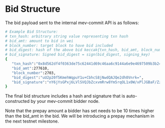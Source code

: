 # Bid Structure

The bid payload sent to the internal mev-commit API is as follows:

```bash
# Example Bid Structure:
# txn_hash: arbitrary string value representing txn hash
# bid_amt: amount to bid in wei
# block_number: target block to have bid included
# bid_digest: hash of the above bid keccak{txn_hash, bid_amt, block_number}
# bid_signature: Signed bid_digest = sign(bid_digest, signing_key)
{
   "txn_hash":"0x8d562df4f0363de75c62441d69c46aa6c9144a6e9e4697509b3b24bf8a694322",
   "bid_amt":277610,
   "block_number":2703,
   "bid_digest":"uU2p20f5KmehWqpuY1u+CbhcS8jNwdQAJQe2dh0Vnrk=",
   "bid_signature":"nY6jYsGPxj6LVlSVQJbZcxvmRrw8Ym5rqOL1x0W/xPlJGBaF/ZzzjkxiioY/MDiRGvlflSWeoT0fh3aIJiJxAhw="
}
```

The final bid structure includes a hash and signature that is auto-constructed by your mev-commit bidder node.

Note that the prepay amount a bidder has set needs to be 10 times higher than the bid_amt in the bid. We will be introducing a prepay mechanism in the next testnet milestone.
